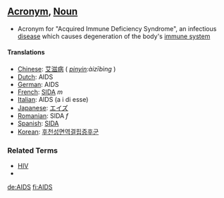 ==[[Acronym]], [[Noun]]==

*Acronym for "Acquired Immune Deficiency Syndrome",  an infectious [[disease]] which causes degeneration of the body's [[immune system]]


====Translations====
*[[Chinese]]: [[艾滋病]] ( ''[[pinyin]]:àizībìng'' )
*[[Dutch]]: AIDS
*[[German]]: AIDS
*[[French]]: [[SIDA]] ''m''
*[[Italian]]: AIDS (a i di esse)
*[[Japanese]]: [[エイズ]]
*[[Romanian]]: SIDA ''f''
*[[Spanish]]: [[SIDA]]
*[[Korean]]: [[후천성면역결핍증후군]]

===Related Terms===
* [[HIV]]
* {{wi}}

[[de:AIDS]]
[[fi:AIDS]]